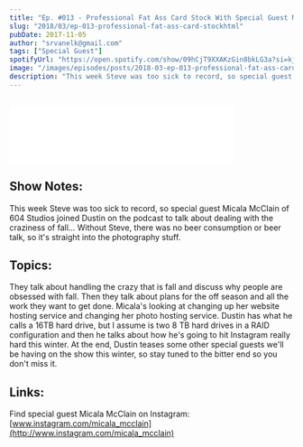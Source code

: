 ```yaml
---
title: "Ep. #013 - Professional Fat Ass Card Stock With Special Guest Micala McClain"
slug: "2018/03/ep-013-professional-fat-ass-card-stockhtml"
pubDate: 2017-11-05
author: "srvanelk@gmail.com"
tags: ["Special Guest"]
spotifyUrl: "https://open.spotify.com/show/09hCjT9XXAKzGin8bkLG3a?si=kjRZvQ1JTb6Ov3HVzSSlWA"
image: "/images/episodes/posts/2018-03-ep-013-professional-fat-ass-card-stockhtml/micala.webp"
description: "This week Steve was too sick to record, so special guest Micala McClain of 604 Studios joined Dustin on the podcast to talk about dealing with the craziness of fall... Without Steve, there was no beer consumption or beer talk, so it's straight into the photography stuff. They talk about handling the crazy that is fall and discuss why people are obsessed with fall. Then they talk about plans for the off season and all the work they want to get done. Micala's looking at changing up her website hosting service and changing her photo hosting service. Dustin has what he calls a 16TB hard drive, but I assume is two 8 TB hard drives in a RAID configuration and then he talks about how he's going to hit Instagram really hard this winter. At the end, Dustin teases some other special guests we'll be having on the show this winter, so stay tuned to the bitter end so you don't miss it."
---
```


<figure>
  <img src="/images/episodes/posts/2018-03-ep-013-professional-fat-ass-card-stockhtml/micala.webp" alt="" />
</figure>
<iframe class="embedly-embed" src="//cdn.embedly.com/widgets/media.html?src=https%3A%2F%2Fanchor.fm%2Fweddingphotohangover%2Fembed%2Fepisodes%2FEp--013---Professional-Fat-A-Card-Stock-With-Special-Guest-Micala-McClain-e1rihp&url=https%3A%2F%2Fanchor.fm%2Fweddingphotohangover%2Fepisodes%2FEp--013---Professional-Fat-A-Card-Stock-With-Special-Guest-Micala-McClain-e1rihp&image=https%3A%2F%2Fd3t3ozftmdmh3i.cloudfront.net%2Fstaging%2Fpodcast_uploaded_episode400%2F805714%2F805714-1532296906986-815fc753d95f7.jpg&key=61d05c9d54e8455ea7a9677c366be814&type=text%2Fhtml&schema=anchor&wmode=opaque" width="400" height="102" scrolling="no" frameborder="0" allow="autoplay; fullscreen" allowfullscreen="true"></iframe>

## Show Notes:
This week Steve was too sick to record, so special guest Micala McClain of 604 Studios joined Dustin on the podcast to talk about dealing with the craziness of fall... Without Steve, there was no beer consumption or beer talk, so it's straight into the photography stuff. 

## Topics:
They talk about handling the crazy that is fall and discuss why people are obsessed with fall. Then they talk about plans for the off season and all the work they want to get done. Micala's looking at changing up her website hosting service and changing her photo hosting service. Dustin has what he calls a 16TB hard drive, but I assume is two 8 TB hard drives in a RAID configuration and then he talks about how he's going to hit Instagram really hard this winter. At the end, Dustin teases some other special guests we'll be having on the show this winter, so stay tuned to the bitter end so you don't miss it.

## Links:
Find special guest Micala McClain on Instagram:  
[www.instagram.com/micala_mcclain](http://www.instagram.com/micala_mcclain)
